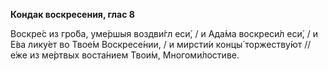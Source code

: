 **Кондак воскресения, глас 8**

Воскре́с из гро́ба, уме́ршыя воздви́гл еси́, / и Ада́ма воскреси́л еси́, / и Е́ва лику́ет во Твое́м Воскресе́нии, / и мирсти́и концы́ торжеству́ют // е́же из ме́ртвых воста́нием Твои́м, Многоми́лостиве.
